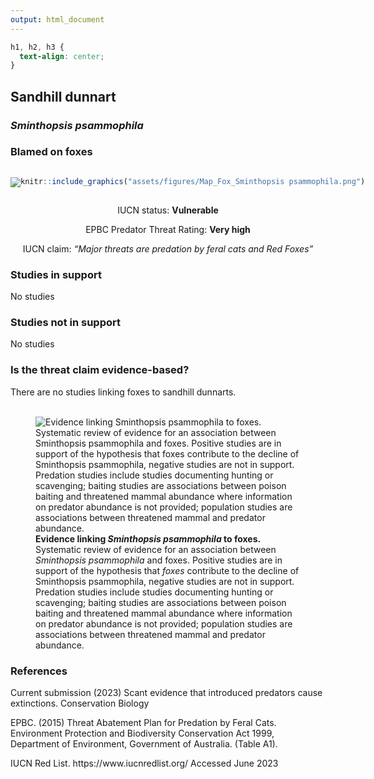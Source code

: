 ```yaml
---
output: html_document
---
```

```css
h1, h2, h3 {
  text-align: center;
}
```

## **Sandhill dunnart**
### *Sminthopsis psammophila*
### Blamed on foxes

:::: {style="display: flex;"}

[![](assets/photos/Sminthopsis psammophila.png)](https://en.wikipedia.org/wiki/Sandhill_dunnart#/media/File:Sandhill_Dunnart_(Sminthopsis_psammophila).webp)

::: {}

:::

::: {}
  ```r
  knitr::include_graphics("assets/figures/Map_Fox_Sminthopsis psammophila.png")
  ```
:::

::::
<center>
IUCN status: **Vulnerable**

EPBC Predator Threat Rating: **Very high**

IUCN claim: *"Major threats are predation by feral cats and Red Foxes"*

</center>

### Studies in support

No studies

### Studies not in support

No studies

### Is the threat claim evidence-based?

There are no studies linking foxes to sandhill dunnarts.
<br>
<br>

![**Evidence linking *Sminthopsis psammophila* to foxes.** Systematic review of evidence for an association between *Sminthopsis psammophila* and foxes. Positive studies are in support of the hypothesis that *foxes* contribute to the decline of Sminthopsis psammophila, negative studies are not in support. Predation studies include studies documenting hunting or scavenging; baiting studies are associations between poison baiting and threatened mammal abundance where information on predator abundance is not provided; population studies are associations between threatened mammal and predator abundance.](assets/figures/Main_Evidence_Fox_Sminthopsis psammophila.png)

### References



Current submission (2023) Scant evidence that introduced predators cause extinctions. Conservation Biology

EPBC. (2015) Threat Abatement Plan for Predation by Feral Cats. Environment Protection and Biodiversity Conservation Act 1999, Department of Environment, Government of Australia. (Table A1).

IUCN Red List. https://www.iucnredlist.org/ Accessed June 2023

